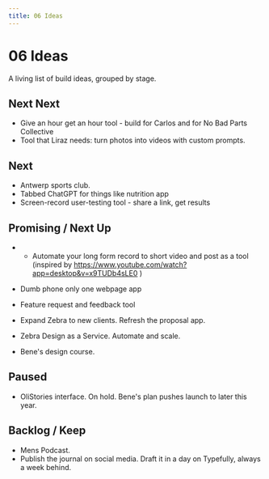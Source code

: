 ```yaml
---
title: 06 Ideas
---
```


# 06 Ideas

A living list of build ideas, grouped by stage.


## Next Next 

- Give an hour get an hour tool - build for Carlos and for No Bad Parts Collective 
- Tool that Liraz needs: turn photos into videos with custom prompts.

## Next

- Antwerp sports club.
- Tabbed ChatGPT for things like nutrition app 
- Screen-record user-testing tool - share a link, get results 

## Promising / Next Up

- - Automate your long form record to short video and post as a tool (inspired by https://www.youtube.com/watch?app=desktop&v=x9TUDb4sLE0 )

- Dumb phone only one webpage app 
- Feature request and feedback tool 

- Expand Zebra to new clients. Refresh the proposal app.
- Zebra Design as a Service. Automate and scale.
- Bene's design course.

## Paused

- OliStories interface. On hold. Bene's plan pushes launch to later this year.

## Backlog / Keep

- Mens Podcast.
- Publish the journal on social media. Draft it in a day on Typefully, always a week behind. 